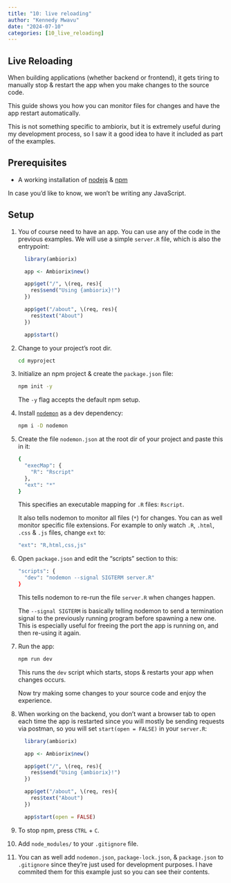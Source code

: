 ```yaml
---
title: "10: live reloading"
author: "Kennedy Mwavu"
date: "2024-07-10"
categories: [10_live_reloading]
---
```


## Live Reloading

When building applications (whether backend or frontend), it gets tiring to manually stop & restart the app when you make changes to the source code.

This guide shows you how you can monitor files for changes and have the app restart automatically.

::: {.callout-note}

This is not something specific to ambiorix, but it is extremely useful during my development process, so I saw it a good idea to have it included as part of the examples.

:::

## Prerequisites

- A working installation of [nodejs](https://nodejs.org/en) & [npm](https://docs.npmjs.com/downloading-and-installing-node-js-and-npm)

In case you'd like to know, we won't be writing any JavaScript.

## Setup

1. You of course need to have an app. You can use any of the code in the previous examples. We will use a simple `server.R` file, which is also the entrypoint:
    
    ```R
      library(ambiorix)

      app <- Ambiorix$new()

      app$get("/", \(req, res){
        res$send("Using {ambiorix}!")
      })

      app$get("/about", \(req, res){
        res$text("About")
      })

      app$start()
    ```

1. Change to your project's root dir.
   
   ```bash
   cd myproject
   ```
1. Initialize an npm project & create the `package.json` file:

   ```bash
   npm init -y
   ```
    The `-y` flag accepts the default npm setup.
1. Install [`nodemon`](https://www.npmjs.com/package/nodemon) as a dev dependency:
   
   ```bash
   npm i -D nodemon
   ```
1. Create the file `nodemon.json` at the root dir of your project and paste this in it:
    
    ```bash
    {
      "execMap": {
        "R": "Rscript"
      },
      "ext": "*"
    }
    ```
    This specifies an executable mapping for `.R` files: `Rscript`. 
    
    It also tells nodemon to monitor all files (`*`) for changes.
    You can as well monitor specific file extensions. For example to only watch `.R`, `.html`, `.css` & `.js` files, change `ext` to:

    ```bash
    "ext": "R,html,css,js"
    ```
1. Open `package.json` and edit the "scripts" section to this:
    
    ```bash
    "scripts": {
      "dev": "nodemon --signal SIGTERM server.R"
    }
    ```
   This tells nodemon to re-run the file `server.R` when changes happen.

   The `--signal SIGTERM` is basically telling nodemon to send a termination signal to the previously running program before spawning a new one. This is especially useful for freeing the port the app is running on, and then re-using it again.

1. Run the app:
   
      ```bash
      npm run dev
      ```
      This runs the `dev` script which starts, stops & restarts your app when changes occurs.

      Now try making some changes to your source code and enjoy the experience.

2. When working on the backend, you don't want a browser tab to open each time the app is restarted since you will mostly be sending requests via postman, so you will set `start(open = FALSE)` in your `server.R`:
    
    ```R
      library(ambiorix)

      app <- Ambiorix$new()

      app$get("/", \(req, res){
        res$send("Using {ambiorix}!")
      })

      app$get("/about", \(req, res){
        res$text("About")
      })

      app$start(open = FALSE)
    ```

1. To stop npm, press `CTRL` + `C`.
1. Add `node_modules/` to your `.gitignore` file.
1. You can as well add `nodemon.json`, `package-lock.json`, & `package.json` to `.gitignore` since they're just used for development purposes. I have commited them for this example just so you can see their contents.
